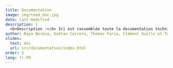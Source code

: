 ```yaml
---
title: Documentation 
image: img/toad_doc.jpg
date: last-modified
description: |
  <b>Description :</b> Ici est rassemblée toute la documentation technique sur le travail effectué au cours de l'expérimentation sur les données satellite
author: Raya Berova, Gaëtan Carrere, Thomas Faria, Clément Guillo et Tom Seimandi
slides:
  text: doc
  url: src/documentation/index.html
order: 5
lang: fr-FR
---
```

